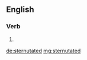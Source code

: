 ==English==

===Verb===
{{head|en}}

# {{en-past of|sternutate}}

[[de:sternutated]]
[[mg:sternutated]]